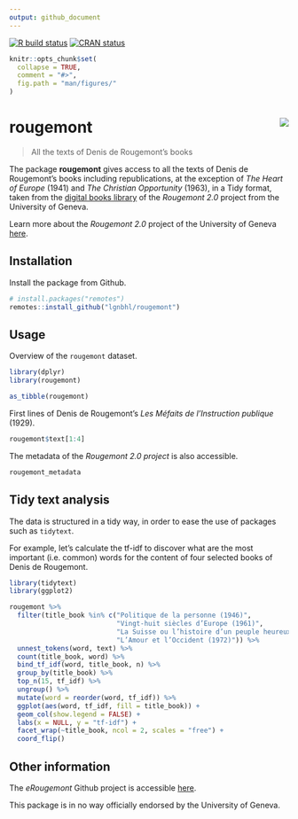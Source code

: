 ```yaml
---
output: github_document
---
```


<!-- README.md is generated from README.Rmd. Please edit that file -->

<!-- badges: start -->
[![R build status](https://github.com/lgnbhl/rougemont/workflows/R-CMD-check/badge.svg)](https://github.com/lgnbhl/rougemont/actions)
[![CRAN status](https://www.r-pkg.org/badges/version/rougemont)](https://CRAN.R-project.org/package=rougemont)
<!-- badges: end -->

```r
knitr::opts_chunk$set(
  collapse = TRUE,
  comment = "#>",
  fig.path = "man/figures/"
)
```

# rougemont <img src="man/figures/logo.png" align="right" />

> All the texts of Denis de Rougemont's books

The package **rougemont** gives access to all the texts of Denis de Rougemont's books including republications, at the exception of *The Heart of Europe* (1941) and *The Christian Opportunity* (1963), in a Tidy format, taken from the [digital books library](https://www.unige.ch/rougemont/livres/) of the *Rougemont 2.0* project from the University of Geneva.

Learn more about the *Rougemont 2.0* project of the University of Geneva [here](https://www.unige.ch/rougemont/).

## Installation

Install the package from Github.

```r
# install.packages("remotes")
remotes::install_github("lgnbhl/rougemont")
```

## Usage

Overview of the `rougemont` dataset.

```r
library(dplyr)
library(rougemont)

as_tibble(rougemont)
```

First lines of Denis de Rougemont's *Les Méfaits de l’Instruction publique* (1929).

```r
rougemont$text[1:4]
```

The metadata of the *Rougemont 2.0 project* is also accessible.

```r
rougemont_metadata
```

## Tidy text analysis

The data is structured in a tidy way, in order to ease the use of packages such as `tidytext`.

For example, let's calculate the tf-idf to discover what are the most important (i.e. common) words for the content of four selected books of Denis de Rougemont. 

```r
library(tidytext)
library(ggplot2)

rougemont %>%
  filter(title_book %in% c("Politique de la personne (1946)", 
                           "Vingt-huit siècles d’Europe (1961)",
                           "La Suisse ou l’histoire d’un peuple heureux (1965)",
                           "L’Amour et l’Occident (1972)")) %>%
  unnest_tokens(word, text) %>%
  count(title_book, word) %>%
  bind_tf_idf(word, title_book, n) %>%
  group_by(title_book) %>% 
  top_n(15, tf_idf) %>% 
  ungroup() %>%
  mutate(word = reorder(word, tf_idf)) %>%
  ggplot(aes(word, tf_idf, fill = title_book)) +
  geom_col(show.legend = FALSE) +
  labs(x = NULL, y = "tf-idf") +
  facet_wrap(~title_book, ncol = 2, scales = "free") +
  coord_flip()
```

## Other information

The *eRougemont* Github project is accessible [here](https://github.com/eRougemont).

This package is in no way officially endorsed by the University of Geneva.
